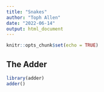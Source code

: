 ```yaml
---
title: "Snakes"
author: "Toph Allen"
date: "2022-06-14"
output: html_document
---
```


```r
knitr::opts_chunk$set(echo = TRUE)
```

## The Adder

```r
library(adder)
adder()
```
